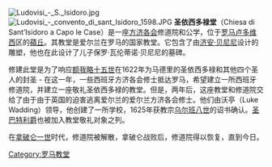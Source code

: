 [[File:Ludovisi_-_S._Isidoro.jpg|thumb]]
[[File:Ludovisi_-_convento_di_sant_Isidoro_1598.JPG|thumb]]
'''圣依西多禄堂'''（Chiesa di Sant’Isidoro a Capo le Case）是一座[[方济各会|方济各会]]修道院和公学，位于[[罗马|罗马]][[卢多维西|卢多维西]]区的[[蘋丘|蘋丘]]。其教堂是爱尔兰在罗马的国家教堂。它包含了由[[济安·贝尼尼|济安·贝尼尼]]设计的雕塑，他也在此设计了儿子保罗·瓦伦蒂诺·贝尼尼的墓碑。

修建此堂是为了响应[[额我略十五世|额我略十五世]]在1622年为马德里的圣依西多禄和其他四个圣人的封圣 - 在这一年，一些西班牙方济各会修士抵达罗马，希望建立一所西班牙修道院，并建立一座敬礼圣依西多禄的教堂。但是，两年后，这座教堂和修道院交给了由于由于英国的迫害逃离爱尔兰的爱尔兰方济各会修士。他们由沃亭（Luke Wadding）领导，他创建了一所学校，1625年获教宗[[乌尔班八世|乌尔班八世]]的诏书确认。[[圣巴特利爵|圣巴特利爵]]也被加入教堂敬礼对象之列。

在[[拿破仑一世|拿破仑一世]]时代，修道院被解散，拿破仑战败后，修道院得以恢复，直到今日。

{{DEFAULTSORT:Isidoro A Capo Le Case, Sant}}
[[Category:罗马教堂|Category:罗马教堂]]